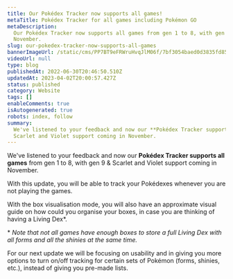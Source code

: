 ```yaml
---
title: Our Pokédex Tracker now supports all games!
metaTitle: Pokédex Tracker for all games including Pokémon GO
metaDescription:
  Our Pokédex Tracker now supports all games from gen 1 to 8, with gen 9 & Scarlet and Violet support coming in
  November.
slug: our-pokedex-tracker-now-supports-all-games
bannerImageUrl: /static/cms/PP7BT9eFRWruHvqJlM06f/7bf3054baed0d3835fd8513d9f76f2fb/0005-all-games-tracker.png
videoUrl: null
type: blog
publishedAt: 2022-06-30T20:46:50.510Z
updatedAt: 2023-04-02T20:00:57.427Z
status: published
category: Website
tags: []
enableComments: true
isAutogenerated: true
robots: index, follow
summary:
  We've listened to your feedback and now our **Pokédex Tracker supports all games** from gen 1 to 8, with gen 9 &
  Scarlet and Violet support coming in November.
---
```


We've listened to your feedback and now our **Pokédex Tracker supports all games** from gen 1 to 8, with gen 9 & Scarlet
and Violet support coming in November.

With this update, you will be able to track your Pokédexes whenever you are not playing the games.

With the box visualisation mode, you will also have an approximate visual guide on how could you organise your boxes, in
case you are thinking of having a Living Dex\*.

\* _Note that not all games have enough boxes to store a full Living Dex with all forms and all the shinies at the same
time._

For our next update we will be focusing on usability and in giving you more options to turn on/off tracking for certain
sets of Pokémon (forms, shinies, etc.), instead of giving you pre-made lists.
